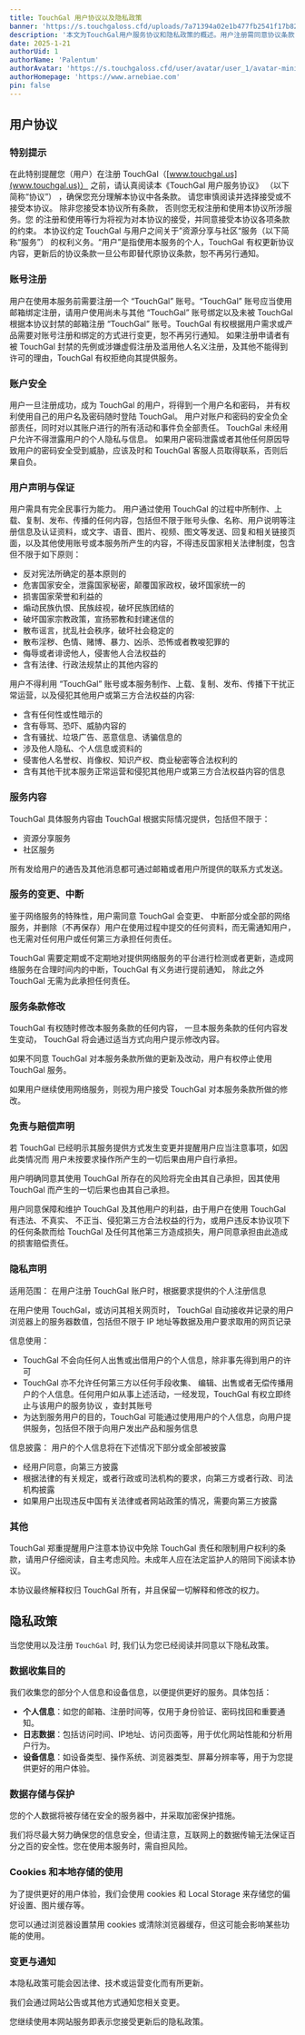 ```yaml
---
title: TouchGal 用户协议以及隐私政策
banner: 'https://s.touchgaloss.cfd/uploads/7a71394a02e1b477fb2541f17b829ed3.avif'
description: '本文为TouchGal用户服务协议和隐私政策的概述。用户注册需同意协议条款，账号安全由用户负责。用户需遵守法律法规，不得发布违法或侵权内容。TouchGal提供资源分享和社区服务，可能变更或中断服务。隐私政策说明收集个人信息、日志数据和设备信息的目的，数据将加密存储并采取保护措施。使用cookies和本地存储优化用户体验。协议和隐私政策可能更新，继续使用即视为接受变更。'
date: 2025-1-21
authorUid: 1
authorName: 'Palentum'
authorAvatar: 'https://s.touchgaloss.cfd/user/avatar/user_1/avatar-mini.avif'
authorHomepage: 'https://www.arnebiae.com'
pin: false
---
```


## 用户协议

### 特别提示

在此特别提醒您（用户）在注册 TouchGal（[www.touchgal.us](www.touchgal.us)） 之前，请认真阅读本《TouchGal 用户服务协议》 （以下简称“协议”） ，确保您充分理解本协议中各条款。 请您审慎阅读并选择接受或不接受本协议。 除非您接受本协议所有条款， 否则您无权注册和使用本协议所涉服务。您 的注册和使用等行为将视为对本协议的接受，并同意接受本协议各项条款的约束。 本协议约定 TouchGal 与用户之间关于”资源分享与社区“服务（以下简称“服务”） 的权利义务。“用户”是指使用本服务的个人，TouchGal 有权更新协议内容，更新后的协议条款一旦公布即替代原协议条款，恕不再另行通知。

### 账号注册

用户在使用本服务前需要注册一个 “TouchGal” 账号。“TouchGal” 账号应当使用邮箱绑定注册，请用户使用尚未与其他 “TouchGal” 账号绑定以及未被 TouchGal 根据本协议封禁的邮箱注册 “TouchGal” 账号。TouchGal 有权根据用户需求或产品需要对账号注册和绑定的方式进行变更，恕不再另行通知。 如果注册申请者有被 TouchGal 封禁的先例或涉嫌虚假注册及滥用他人名义注册，及其他不能得到许可的理由，TouchGal 有权拒绝向其提供服务。

### 账户安全

用户一旦注册成功，成为 TouchGal 的用户，将得到一个用户名和密码， 并有权利使用自己的用户名及密码随时登陆 TouchGal。 用户对账户和密码的安全负全部责任，同时对以其账户进行的所有活动和事件负全部责任。 TouchGal 未经用户允许不得泄露用户的个人隐私与信息。 如果用户密码泄露或者其他任何原因导致用户的密码安全受到威胁，应该及时和 TouchGal 客服人员取得联系，否则后果自负。

### 用户声明与保证

用户需具有完全民事行为能力。 用户通过使用 TouchGal 的过程中所制作、上载、复制、发布、传播的任何内容，包括但不限于账号头像、名称、用户说明等注册信息及认证资料，或文字、语音、图片、视频、图文等发送、回复和相关链接页面，以及其他使用账号或本服务所产生的内容，不得违反国家相关法律制度，包含但不限于如下原则：

- 反对宪法所确定的基本原则的
- 危害国家安全，泄露国家秘密，颠覆国家政权，破坏国家统一的
- 损害国家荣誉和利益的
- 煽动民族仇恨、民族歧视，破坏民族团结的
- 破坏国家宗教政策，宣扬邪教和封建迷信的
- 散布谣言，扰乱社会秩序，破坏社会稳定的
- 散布淫秽、色情、赌博、暴力、凶杀、恐怖或者教唆犯罪的
- 侮辱或者诽谤他人，侵害他人合法权益的
- 含有法律、行政法规禁止的其他内容的

用户不得利用 “TouchGal” 账号或本服务制作、上载、复制、发布、传播下干扰正常运营，以及侵犯其他用户或第三方合法权益的内容:

- 含有任何性或性暗示的
- 含有辱骂、恐吓、威胁内容的
- 含有骚扰、垃圾广告、恶意信息、诱骗信息的
- 涉及他人隐私、个人信息或资料的
- 侵害他人名誉权、肖像权、知识产权、商业秘密等合法权利的
- 含有其他干扰本服务正常运营和侵犯其他用户或第三方合法权益内容的信息

### 服务内容

TouchGal 具体服务内容由 TouchGal 根据实际情况提供，包括但不限于：

- 资源分享服务
- 社区服务

所有发给用户的通告及其他消息都可通过邮箱或者用户所提供的联系方式发送。

### 服务的变更、中断

鉴于网络服务的特殊性，用户需同意 TouchGal 会变更、 中断部分或全部的网络服务，并删除（不再保存）用户在使用过程中提交的任何资料，而无需通知用户，也无需对任何用户或任何第三方承担任何责任。

TouchGal 需要定期或不定期地对提供网络服务的平台进行检测或者更新，造成网络服务在合理时间内的中断，TouchGal 有义务进行提前通知， 除此之外 TouchGal 无需为此承担任何责任。

### 服务条款修改

TouchGal 有权随时修改本服务条款的任何内容， 一旦本服务条款的任何内容发生变动， TouchGal 将会通过适当方式向用户提示修改内容。

如果不同意 TouchGal 对本服务条款所做的更新及改动，用户有权停止使用 TouchGal 服务。

如果用户继续使用网络服务，则视为用户接受 TouchGal 对本服务条款所做的修改。

### 免责与赔偿声明

若 TouchGal 已经明示其服务提供方式发生变更并提醒用户应当注意事项，如因此类情况而 用户未按要求操作所产生的一切后果由用户自行承担。

用户明确同意其使用 TouchGal 所存在的风险将完全由其自己承担，因其使用 TouchGal 而产生的一切后果也由其自己承担。

用户同意保障和维护 TouchGal 及其他用户的利益，由于用户在使用 TouchGal 有违法、不真实、 不正当、侵犯第三方合法权益的行为，或用户违反本协议项下的任何条款而给 TouchGal 及任何其他第三方造成损失，用户同意承担由此造成的损害赔偿责任。

### 隐私声明

适用范围： 在用户注册 TouchGal 账户时，根据要求提供的个人注册信息

在用户使用 TouchGal，或访问其相关网页时， TouchGal 自动接收并记录的用户浏览器上的服务器数值，包括但不限于 IP 地址等数据及用户要求取用的网页记录

信息使用：

- TouchGal 不会向任何人出售或出借用户的个人信息，除非事先得到用户的许可
- TouchGal 亦不允许任何第三方以任何手段收集、 编辑、出售或者无偿传播用户的个人信息。任何用户如从事上述活动，一经发现，TouchGal 有权立即终止与该用户的服务协议 ，查封其账号
- 为达到服务用户的目的，TouchGal 可能通过使用用户的个人信息，向用户提供服务，包括但不限于向用户发出产品和服务信息

信息披露： 用户的个人信息将在下述情况下部分或全部被披露

- 经用户同意，向第三方披露
- 根据法律的有关规定，或者行政或司法机构的要求，向第三方或者行政、司法机构披露
- 如果用户出现违反中国有关法律或者网站政策的情况，需要向第三方披露

### 其他

TouchGal 郑重提醒用户注意本协议中免除 TouchGal 责任和限制用户权利的条款，请用户仔细阅读，自主考虑风险。未成年人应在法定监护人的陪同下阅读本协议。

本协议最终解释权归 TouchGal 所有，并且保留一切解释和修改的权力。

## 隐私政策

当您使用以及注册 `TouchGal` 时, 我们认为您已经阅读并同意以下隐私政策。

### 数据收集目的

我们收集您的部分个人信息和设备信息，以便提供更好的服务。具体包括：

- **个人信息**：如您的邮箱、注册时间等，仅用于身份验证、密码找回和重要通知。
- **日志数据**：包括访问时间、IP地址、访问页面等，用于优化网站性能和分析用户行为。
- **设备信息**：如设备类型、操作系统、浏览器类型、屏幕分辨率等，用于为您提供更好的用户体验。

### 数据存储与保护

您的个人数据将被存储在安全的服务器中，并采取加密保护措施。

我们将尽最大努力确保您的信息安全，但请注意，互联网上的数据传输无法保证百分之百的安全性。您在使用本服务时，需自担风险。

### Cookies 和本地存储的使用

为了提供更好的用户体验，我们会使用 cookies 和 Local Storage 来存储您的偏好设置、图片缓存等。

您可以通过浏览器设置禁用 cookies 或清除浏览器缓存，但这可能会影响某些功能的使用。

### 变更与通知

本隐私政策可能会因法律、技术或运营变化而有所更新。

我们会通过网站公告或其他方式通知您相关变更。

您继续使用本网站服务即表示您接受更新后的隐私政策。
